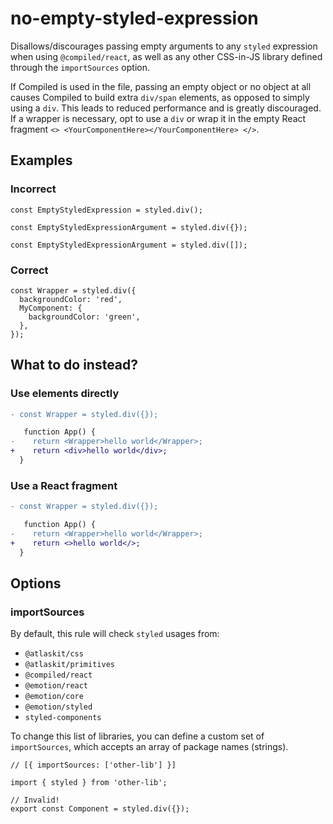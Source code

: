 # no-empty-styled-expression

Disallows/discourages passing empty arguments to any `styled` expression when using `@compiled/react`, as well as any other CSS-in-JS library defined through the `importSources` option.

If Compiled is used in the file, passing an empty object or no object at all causes Compiled to build extra `div/span` elements, as opposed to simply using a `div`. This leads to reduced performance and is greatly discouraged. If a wrapper is necessary, opt to use a `div` or wrap it in the empty React fragment `<> <YourComponentHere></YourComponentHere> </>`.

## Examples

### Incorrect

```tsx
const EmptyStyledExpression = styled.div();

const EmptyStyledExpressionArgument = styled.div({});

const EmptyStyledExpressionArgument = styled.div([]);
```

### Correct

```tsx
const Wrapper = styled.div({
  backgroundColor: 'red',
  MyComponent: {
    backgroundColor: 'green',
  },
});
```

## What to do instead?

### Use elements directly

```diff
- const Wrapper = styled.div({});

   function App() {
-    return <Wrapper>hello world</Wrapper>;
+    return <div>hello world</div>;
  }
```

### Use a React fragment

```diff
- const Wrapper = styled.div({});

   function App() {
-    return <Wrapper>hello world</Wrapper>;
+    return <>hello world</>;
  }
```

## Options

### importSources

By default, this rule will check `styled` usages from:

- `@atlaskit/css`
- `@atlaskit/primitives`
- `@compiled/react`
- `@emotion/react`
- `@emotion/core`
- `@emotion/styled`
- `styled-components`

To change this list of libraries, you can define a custom set of `importSources`, which accepts an array of package names (strings).

```tsx
// [{ importSources: ['other-lib'] }]

import { styled } from 'other-lib';

// Invalid!
export const Component = styled.div({});
```
